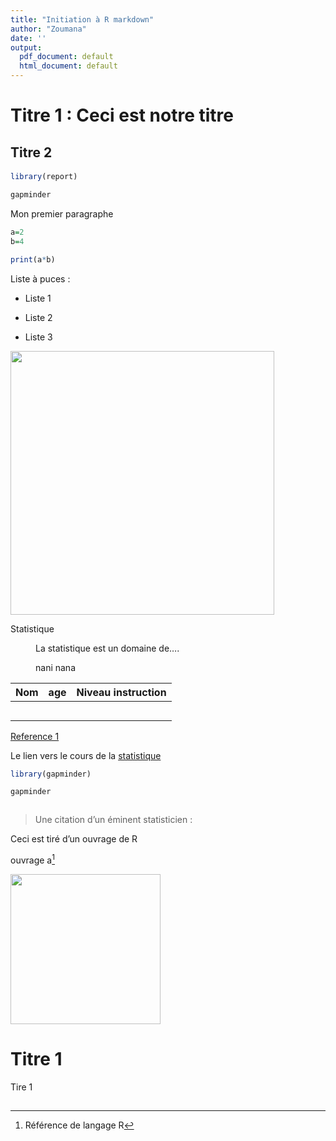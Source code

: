 ---
title: "Initiation à R markdown"
author: "Zoumana"
date: ''
output:
  pdf_document: default
  html_document: default
---

# Titre 1 : Ceci est notre titre

## Titre 2

#### 

```{r}
library(report)

gapminder

```

Mon premier paragraphe

```{r}

a=2
b=4

print(a*b)
```

Liste à puces :

-   Liste 1

-   Liste 2

-   Liste 3

![](images/types%20LLMs.jpeg){width="422"}

Statistique

:   La statistique est un domaine de....

    nani nana

| Nom | age | Niveau instruction |
|-----|-----|--------------------|
|     |     |                    |
|     |     |                    |
|     |     |                    |
|     |     |                    |
|     |     |                    |

[Reference 1](https://www.maxicours.com/se/cours/statistiques-effectifs-moyenne-frequences-diagrammes/)

Le lien vers le cours de la [statistique](https://www.maxicours.com/se/cours/statistiques-effectifs-moyenne-frequences-diagrammes/)

```{r}

library(gapminder)

gapminder
```

```{python}


```

> Une citation d'un éminent statisticien :

Ceci est tiré d'un ouvrage de R

ouvrage a[^1]

[^1]: Référence de langage R

![](images/blag devenir data analysis.jpg){width="240"}

# Titre 1

Tire 1

## 
